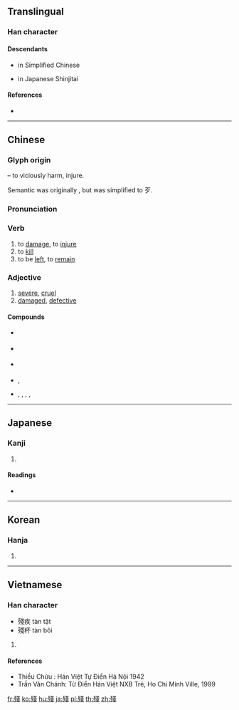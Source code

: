 {{character info/new}}
{{also|残}}
==Translingual==
{{Han simplified forms|殘|残|残}}

===Han character===
{{Han char|rn=78|rad=歹|as=08|sn=12|four=13253|canj=MNII|ids=⿰歹戔}}

====Descendants====
* {{l|zh|残}} in Simplified Chinese
* {{l|ja|残}} in Japanese Shinjitai

====References====
* {{Han ref|kx=0581.370|dkj=16506|dj=0974.060|hdz=21389.040|uh=6B98|ud=27544|bh=B4DD|bd=46301}}

----

==Chinese==
{{zh-forms|s=残}}

===Glyph origin===
{{Han etym}}
{{Han compound|歹|t1=vicious, bones|戔|ls=psc|c1=s|c2=p}} – to viciously harm, injure.

Semantic was originally {{zh-l|歺}}, but was simplified to 歹.

===Pronunciation===
{{zh-pron
|m=cán
|c=caan4
|h=pfs=
|md=
|mn=chhân/chôaⁿ/chân
|mn_note=chhân, chôaⁿ - vernacular, chân - literary
|w=
|mc=y
|oc=y
|cat=v,a
}}

===Verb===
{{zh-verb}}

# to [[damage]], to [[injure]]
# to [[kill]]
# to be [[left]], to [[remain]]

===Adjective===
{{zh-adj}}

# [[severe]], [[cruel]]
# [[damaged]], [[defective]]

====Compounds====
* {{sense|to damage}} {{zh-l|殘害}}
* {{sense|to kill}} {{zh-l|殘害}}
* {{sense|to remain}} {{zh-l|敗殘}}
* {{sense|severe}} {{zh-l|殘虐}}, {{zh-l|殘酷}}
* {{sense|defective}} {{zh-l|殘缺}}, {{zh-l|殘缺不全}}, {{zh-l|殘疾}}, {{zh-l|腦殘}}, {{zh-l|殘體字}}

----

==Japanese==
{{ja-kanji forms|残|殘}}

===Kanji===
{{ja-kanji|grade=|rs=歹08|style=ky|shin=残}}

# {{defn|lang=ja|sort=歹08}}

====Readings====
* {{ja-readings|goon=[[ざん]] (zan)|kanon=[[さん]] (san)|kun=[[のこる]] (nokoru), [[のこす]] (nokosu), [[そこなう]] (sokonau), [[ひどい]] (hidoi), [[むごい]] (mugoi)}}

----

==Korean==

===Hanja===
{{ko-hanja|hangeul=[[잔]]|eumhun=|rv=jan|mr=chan|y=can}}

# {{defn|lang=ko|sort=歹08}}

----

==Vietnamese==

===Han character===
{{vi-hantu|[[tàn]]|rs=歹08}}
* 殘疾 tàn tật
* 殘杯 tàn bôi

# {{defn|lang=vi|sort=歹08}}

====References====
* Thiều Chửu : Hán Việt Tự Điển Hà Nội 1942
* Trần Văn Chánh: Từ Điển Hán Việt NXB Trẻ, Ho Chi Minh Ville, 1999

[[fr:殘]]
[[ko:殘]]
[[hu:殘]]
[[ja:殘]]
[[pl:殘]]
[[th:殘]]
[[zh:殘]]